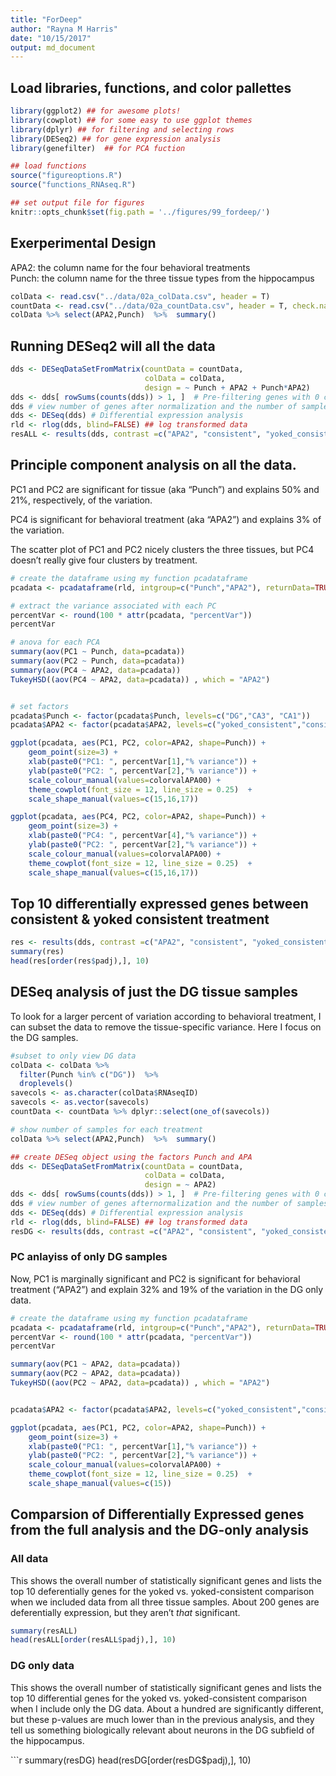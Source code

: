 ```yaml
---
title: "ForDeep"
author: "Rayna M Harris"
date: "10/15/2017"
output: md_document
---
```


## Load libraries, functions, and color pallettes
```r
library(ggplot2) ## for awesome plots!
library(cowplot) ## for some easy to use ggplot themes
library(dplyr) ## for filtering and selecting rows
library(DESeq2) ## for gene expression analysis
library(genefilter)  ## for PCA fuction

## load functions 
source("figureoptions.R")
source("functions_RNAseq.R")

## set output file for figures 
knitr::opts_chunk$set(fig.path = '../figures/99_fordeep/')
```

## Exerperimental Design

APA2: the column name for the four behavioral treatments  
Punch: the column name for the three tissue types from the hippocampus   

```r
colData <- read.csv("../data/02a_colData.csv", header = T)
countData <- read.csv("../data/02a_countData.csv", header = T, check.names = F, row.names = 1)
colData %>% select(APA2,Punch)  %>%  summary()
```

## Running DESeq2 will all the data

```r
dds <- DESeqDataSetFromMatrix(countData = countData,
                              colData = colData,
                              design = ~ Punch + APA2 + Punch*APA2)
dds <- dds[ rowSums(counts(dds)) > 1, ]  # Pre-filtering genes with 0 counts
dds # view number of genes after normalization and the number of samples
dds <- DESeq(dds) # Differential expression analysis
rld <- rlog(dds, blind=FALSE) ## log transformed data
resALL <- results(dds, contrast =c("APA2", "consistent", "yoked_consistent"), independentFiltering = T, alpha = 0.1) # analysis of differentially expressed genes for one contrast
```

## Principle component analysis on all the data. 
PC1 and PC2 are significant for tissue (aka "Punch") and explains 50% and 21%, respectively, of the variation.  

PC4 is significant for behavioral treatment (aka "APA2") and explains 3% of the variation. 

The scatter plot of PC1 and PC2 nicely clusters the three tissues, but PC4 doesn't really give four clusters by treatment.   

```r
# create the dataframe using my function pcadataframe 
pcadata <- pcadataframe(rld, intgroup=c("Punch","APA2"), returnData=TRUE)

# extract the variance associated with each PC
percentVar <- round(100 * attr(pcadata, "percentVar"))
percentVar

# anova for each PCA
summary(aov(PC1 ~ Punch, data=pcadata)) 
summary(aov(PC2 ~ Punch, data=pcadata)) 
summary(aov(PC4 ~ APA2, data=pcadata)) 
TukeyHSD((aov(PC4 ~ APA2, data=pcadata)) , which = "APA2") 


# set factors
pcadata$Punch <- factor(pcadata$Punch, levels=c("DG","CA3", "CA1"))
pcadata$APA2 <- factor(pcadata$APA2, levels=c("yoked_consistent","consistent",  "yoked_conflict","conflict"))

ggplot(pcadata, aes(PC1, PC2, color=APA2, shape=Punch)) +
    geom_point(size=3) +
    xlab(paste0("PC1: ", percentVar[1],"% variance")) +
    ylab(paste0("PC2: ", percentVar[2],"% variance")) +
    scale_colour_manual(values=colorvalAPA00) + 
    theme_cowplot(font_size = 12, line_size = 0.25)  +
    scale_shape_manual(values=c(15,16,17))

ggplot(pcadata, aes(PC4, PC2, color=APA2, shape=Punch)) +
    geom_point(size=3) +
    xlab(paste0("PC4: ", percentVar[4],"% variance")) +
    ylab(paste0("PC2: ", percentVar[2],"% variance")) +
    scale_colour_manual(values=colorvalAPA00) + 
    theme_cowplot(font_size = 12, line_size = 0.25)  +
    scale_shape_manual(values=c(15,16,17))
```

## Top 10 differentially expressed genes between consistent & yoked consistent treatment

```r
res <- results(dds, contrast =c("APA2", "consistent", "yoked_consistent"), independentFiltering = T, alpha = 0.1)
summary(res)
head(res[order(res$padj),], 10)
```

## DESeq analysis of just the DG tissue samples

To look for a larger percent of variation according to behavioral treatment, I can subset the data to remove the tissue-specific variance. Here I focus on the DG samples. 

```r
#subset to only view DG data
colData <- colData %>% 
  filter(Punch %in% c("DG"))  %>% 
  droplevels()
savecols <- as.character(colData$RNAseqID) 
savecols <- as.vector(savecols) 
countData <- countData %>% dplyr::select(one_of(savecols)) 

# show number of samples for each treatment
colData %>% select(APA2,Punch)  %>%  summary()

## create DESeq object using the factors Punch and APA
dds <- DESeqDataSetFromMatrix(countData = countData,
                              colData = colData,
                              design = ~ APA2)
dds <- dds[ rowSums(counts(dds)) > 1, ]  # Pre-filtering genes with 0 counts
dds # view number of genes afternormalization and the number of samples
dds <- DESeq(dds) # Differential expression analysis
rld <- rlog(dds, blind=FALSE) ## log transformed data
resDG <- results(dds, contrast =c("APA2", "consistent", "yoked_consistent"), independentFiltering = T, alpha = 0.1) # analysis of differentially expressed genes by contrast
```

### PC anlayiss of only DG samples

Now, PC1 is marginally significant and PC2 is significant for behavioral treatment ("APA2") and explain 32% and 19% of the variation in the DG only data.

```r
# create the dataframe using my function pcadataframe
pcadata <- pcadataframe(rld, intgroup=c("Punch","APA2"), returnData=TRUE)
percentVar <- round(100 * attr(pcadata, "percentVar"))
percentVar

summary(aov(PC1 ~ APA2, data=pcadata)) 
summary(aov(PC2 ~ APA2, data=pcadata)) 
TukeyHSD((aov(PC2 ~ APA2, data=pcadata)) , which = "APA2") 


pcadata$APA2 <- factor(pcadata$APA2, levels=c("yoked_consistent","consistent",  "yoked_conflict","conflict"))

ggplot(pcadata, aes(PC1, PC2, color=APA2, shape=Punch)) +
    geom_point(size=3) +
    xlab(paste0("PC1: ", percentVar[1],"% variance")) +
    ylab(paste0("PC2: ", percentVar[2],"% variance")) +
    scale_colour_manual(values=colorvalAPA00) + 
    theme_cowplot(font_size = 12, line_size = 0.25)  +
    scale_shape_manual(values=c(15))
```

## Comparsion of Differentially Expressed genes from the full analysis and the DG-only analysis

### All data
This shows the overall number of statistically significant genes and lists the top 10 deferentially genes for the yoked vs. yoked-consistent comparison when we included data from all three tissue samples. About 200 genes are deferentially expression, but they aren't *that* significant.

```r
summary(resALL)
head(resALL[order(resALL$padj),], 10)
```

### DG only data
This shows the overall number of statistically significant genes and lists the top 10 differential genes for the yoked vs. yoked-consistent comparison when I include only the DG data. About a hundred are significantly different, but these p-values are much lower than in the previous analysis, and they tell us something biologically relevant about neurons in the DG subfield of the hippocampus. 

```r
summary(resDG)
head(resDG[order(resDG$padj),], 10)
